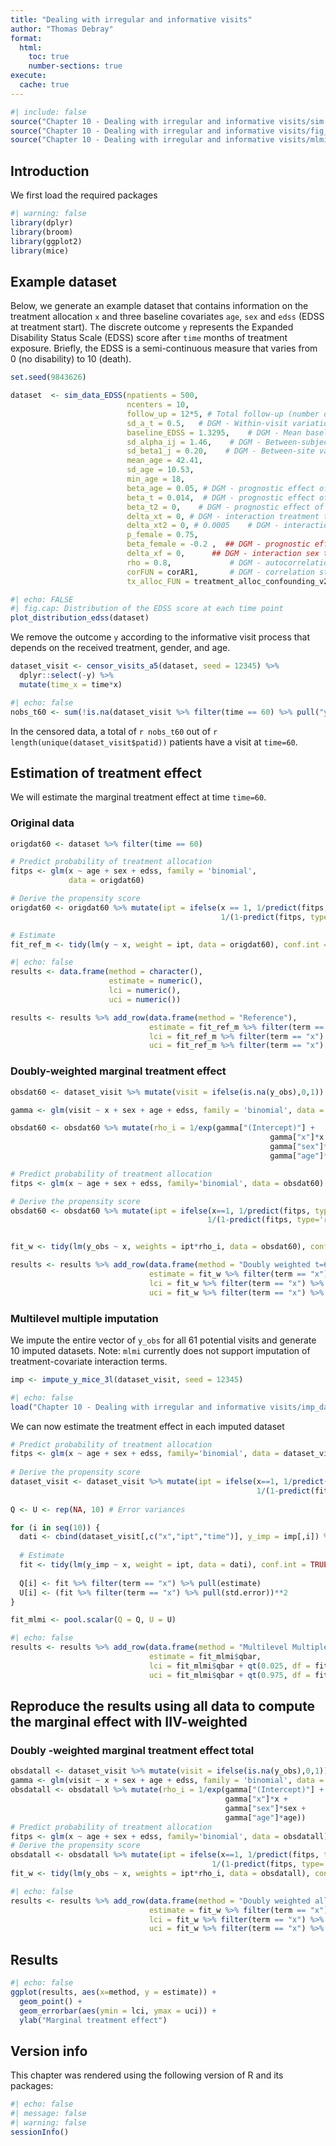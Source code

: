 ```yaml
---
title: "Dealing with irregular and informative visits"
author: "Thomas Debray"
format:
  html:
    toc: true
    number-sections: true
execute:
  cache: true
---
```


```r
#| include: false
source("Chapter 10 - Dealing with irregular and informative visits/sim.r")
source("Chapter 10 - Dealing with irregular and informative visits/fig_functions.r")
source("Chapter 10 - Dealing with irregular and informative visits/mlmi.r")
```

## Introduction

We first load the required packages

```r
#| warning: false
library(dplyr)
library(broom)
library(ggplot2)
library(mice)
```

## Example dataset

Below, we generate an example dataset that contains information on the treatment allocation `x` and three baseline covariates `age`, `sex` and `edss` (EDSS at treatment start). The discrete outcome `y` represents the Expanded Disability Status Scale (EDSS) score after `time` months of treatment exposure. Briefly, the EDSS is a semi-continuous measure that varies from 0 (no disability) to 10 (death).

```r
set.seed(9843626)

dataset  <- sim_data_EDSS(npatients = 500,
                          ncenters = 10,
                          follow_up = 12*5, # Total follow-up (number of months)
                          sd_a_t = 0.5,   # DGM - Within-visit variation in EDSS scores
                          baseline_EDSS = 1.3295,    # DGM - Mean baseline EDDS score
                          sd_alpha_ij = 1.46,    # DGM - Between-subject variation in baseline EDSS
                          sd_beta1_j = 0.20,    # DGM - Between-site variation in baseline EDSS
                          mean_age = 42.41,
                          sd_age = 10.53,
                          min_age = 18,
                          beta_age = 0.05, # DGM - prognostic effect of age
                          beta_t = 0.014,  # DGM - prognostic effect of time
                          beta_t2 = 0,    # DGM - prognostic effect of time squared
                          delta_xt = 0, # DGM - interaction treatment time
                          delta_xt2 = 0, # 0.0005    # DGM - interaction treatment time2
                          p_female = 0.75, 
                          beta_female = -0.2 ,  ## DGM - prognostic effect of male sex
                          delta_xf = 0,      ## DGM - interaction sex treatment       
                          rho = 0.8,             # DGM - autocorrelation of between alpha_tij
                          corFUN = corAR1,       # DGM - correlation structure of the latent EDSS scores
                          tx_alloc_FUN = treatment_alloc_confounding_v2 ) ## or treatment_alloc_randomized
```

```r
#| echo: FALSE
#| fig.cap: Distribution of the EDSS score at each time point
plot_distribution_edss(dataset)
```

We remove the outcome `y` according to the informative visit process that depends on the received treatment, gender, and age.

```r
dataset_visit <- censor_visits_a5(dataset, seed = 12345) %>% 
  dplyr::select(-y) %>%
  mutate(time_x = time*x)
```

```r
#| echo: false
nobs_t60 <- sum(!is.na(dataset_visit %>% filter(time == 60) %>% pull("y_obs")))
```

In the censored data, a total of `r nobs_t60` out of `r length(unique(dataset_visit$patid))` patients have a visit at `time=60`.

## Estimation of treatment effect

We will estimate the marginal treatment effect at time `time=60`.

### Original data

```r
origdat60 <- dataset %>% filter(time == 60)

# Predict probability of treatment allocation
fitps <- glm(x ~ age + sex + edss, family = 'binomial', 
             data = origdat60)

# Derive the propensity score
origdat60 <- origdat60 %>% mutate(ipt = ifelse(x == 1, 1/predict(fitps, type = 'response'),
                                               1/(1-predict(fitps, type = 'response'))))

# Estimate 
fit_ref_m <- tidy(lm(y ~ x, weight = ipt, data = origdat60), conf.int = TRUE) 
```

```r
#| echo: false
results <- data.frame(method = character(),
                      estimate = numeric(),
                      lci = numeric(),
                      uci = numeric())

results <- results %>% add_row(data.frame(method = "Reference"),
                               estimate = fit_ref_m %>% filter(term == "x") %>% pull(estimate),
                               lci = fit_ref_m %>% filter(term == "x") %>% pull(conf.low),
                               uci = fit_ref_m %>% filter(term == "x") %>% pull(conf.high))

```

### Doubly-weighted marginal treatment effect

```r
obsdat60 <- dataset_visit %>% mutate(visit = ifelse(is.na(y_obs),0,1)) %>% filter(time == 60)

gamma <- glm(visit ~ x + sex + age + edss, family = 'binomial', data = obsdat60)$coef   

obsdat60 <- obsdat60 %>% mutate(rho_i = 1/exp(gamma["(Intercept)"] +
                                                          gamma["x"]*x +
                                                          gamma["sex"]*sex +
                                                          gamma["age"]*age))

# Predict probability of treatment allocation
fitps <- glm(x ~ age + sex + edss, family='binomial', data = obsdat60)

# Derive the propensity score
obsdat60 <- obsdat60 %>% mutate(ipt = ifelse(x==1, 1/predict(fitps, type='response'),
                                            1/(1-predict(fitps, type='response'))))


fit_w <- tidy(lm(y_obs ~ x, weights = ipt*rho_i, data = obsdat60), conf.int = TRUE)
```

```r
results <- results %>% add_row(data.frame(method = "Doubly weighted t=60"),
                               estimate = fit_w %>% filter(term == "x") %>% pull(estimate),
                               lci = fit_w %>% filter(term == "x") %>% pull(conf.low),
                               uci = fit_w %>% filter(term == "x") %>% pull(conf.high))
```

### Multilevel multiple imputation

We impute the entire vector of `y_obs` for all 61 potential visits and generate 10 imputed datasets. Note: `mlmi` currently does not support imputation of treatment-covariate interaction terms.

```r
imp <- impute_y_mice_3l(dataset_visit, seed = 12345)
```

```r
#| echo: false
load("Chapter 10 - Dealing with irregular and informative visits/imp_data.rda")
```

We can now estimate the treatment effect in each imputed dataset

```r
# Predict probability of treatment allocation
fitps <- glm(x ~ age + sex + edss, family='binomial', data = dataset_visit)
  
# Derive the propensity score
dataset_visit <- dataset_visit %>% mutate(ipt = ifelse(x==1, 1/predict(fitps, type='response'),
                                                       1/(1-predict(fitps, type='response'))))
  
Q <- U <- rep(NA, 10) # Error variances

for (i in seq(10)) {
  dati <- cbind(dataset_visit[,c("x","ipt","time")], y_imp = imp[,i]) %>% filter(time == 60)
  
  # Estimate 
  fit <- tidy(lm(y_imp ~ x, weight = ipt, data = dati), conf.int = TRUE) 
  
  Q[i] <- fit %>% filter(term == "x") %>% pull(estimate)
  U[i] <- (fit %>% filter(term == "x") %>% pull(std.error))**2
}

fit_mlmi <- pool.scalar(Q = Q, U = U)
```

```r
#| echo: false
results <- results %>% add_row(data.frame(method = "Multilevel Multiple Imputation t=60"),
                               estimate = fit_mlmi$qbar,
                               lci = fit_mlmi$qbar + qt(0.025, df = fit_mlmi$df)*sqrt(fit_mlmi$t),
                               uci = fit_mlmi$qbar + qt(0.975, df = fit_mlmi$df)*sqrt(fit_mlmi$t))
```

## Reproduce the results using all data to compute the marginal effect with IIV-weighted

### Doubly -weighted marginal treatment effect total

```r
obsdatall <- dataset_visit %>% mutate(visit = ifelse(is.na(y_obs),0,1))  
gamma <- glm(visit ~ x + sex + age + edss, family = 'binomial', data = obsdatall)$coef   
obsdatall <- obsdatall %>% mutate(rho_i = 1/exp(gamma["(Intercept)"] +
                                                gamma["x"]*x +
                                                gamma["sex"]*sex +
                                                gamma["age"]*age))
# Predict probability of treatment allocation
fitps <- glm(x ~ age + sex + edss, family='binomial', data = obsdatall)
# Derive the propensity score
obsdatall <- obsdatall %>% mutate(ipt = ifelse(x==1, 1/predict(fitps, type='response'),
                                             1/(1-predict(fitps, type='response'))))
fit_w <- tidy(lm(y_obs ~ x, weights = ipt*rho_i, data = obsdatall), conf.int = TRUE)
```

```r
#| echo: false
results <- results %>% add_row(data.frame(method = "Doubly weighted all times combined"),
                               estimate = fit_w %>% filter(term == "x") %>% pull(estimate),
                               lci = fit_w %>% filter(term == "x") %>% pull(conf.low),
                               uci = fit_w %>% filter(term == "x") %>% pull(conf.high))
```

## Results

```r
#| echo: false
ggplot(results, aes(x=method, y = estimate)) +
  geom_point() + 
  geom_errorbar(aes(ymin = lci, ymax = uci)) +
  ylab("Marginal treatment effect")
```

## Version info {.unnumbered}
This chapter was rendered using the following version of R and its packages:

```r
#| echo: false
#| message: false
#| warning: false
sessionInfo()
```
